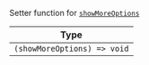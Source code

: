 Setter function for [`showMoreOptions`](../../../contexts/message_input_context.mdx#showmoreoptions)

| Type |
| - |
| `(showMoreOptions) => void` |